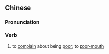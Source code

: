 {{also|哭穷}}
==Chinese==
{{zh-forms|s=哭穷}}

===Pronunciation===
{{zh-pron
|m=kūqióng
|c=huk1 kung4
|cat=v
}}

===Verb===
{{zh-verb}}

# to [[complain]] about being [[poor]]; to [[poor-mouth]]